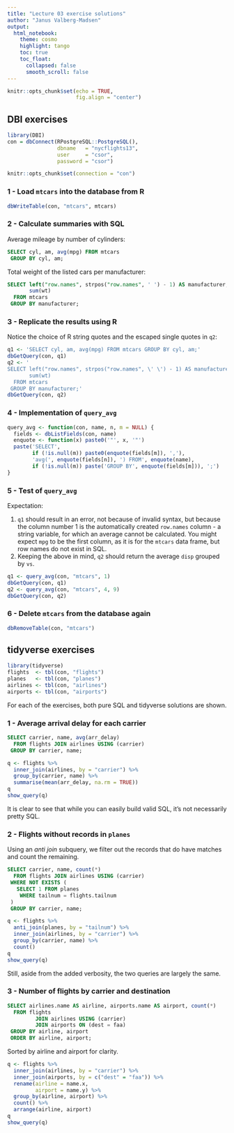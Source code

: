 ```yaml
---
title: "Lecture 03 exercise solutions"
author: "Janus Valberg-Madsen"
output:
  html_notebook:
    theme: cosmo
    highlight: tango
    toc: true
    toc_float:
      collapsed: false
      smooth_scroll: false
---
```


```r
knitr::opts_chunk$set(echo = TRUE,
                      fig.align = "center")
```

## DBI exercises

```r
library(DBI)
con = dbConnect(RPostgreSQL::PostgreSQL(),
                dbname   = "nycflights13",
                user     = "csor",
                password = "csor")
```

```r
knitr::opts_chunk$set(connection = "con")
```


### 1 - Load `mtcars` into the database from R

```r
dbWriteTable(con, "mtcars", mtcars)
```


### 2 - Calculate summaries with SQL

Average mileage by number of cylinders:

```sql
SELECT cyl, am, avg(mpg) FROM mtcars
 GROUP BY cyl, am;
```

Total weight of the listed cars per manufacturer:

```sql
SELECT left("row.names", strpos("row.names", ' ') - 1) AS manufacturer,
       sum(wt)
  FROM mtcars
 GROUP BY manufacturer;
```


### 3 - Replicate the results using R

Notice the choice of R string quotes and the escaped single quotes in `q2`:

```r
q1 <- 'SELECT cyl, am, avg(mpg) FROM mtcars GROUP BY cyl, am;'
dbGetQuery(con, q1)
q2 <- '
SELECT left("row.names", strpos("row.names", \' \') - 1) AS manufacturer,
       sum(wt)
  FROM mtcars
 GROUP BY manufacturer;'
dbGetQuery(con, q2)
```


### 4 - Implementation of `query_avg`

```r
query_avg <- function(con, name, n, m = NULL) {
  fields <- dbListFields(con, name)
  enquote <- function(x) paste0('"', x, '"')
  paste('SELECT',
        if (!is.null(m)) paste0(enquote(fields[m]), ','),
        'avg(', enquote(fields[n]), ') FROM', enquote(name),
        if (!is.null(m)) paste('GROUP BY', enquote(fields[m])), ';')
}
```


### 5 - Test of `query_avg`

Expectation:

1. `q1` should result in an error, not because of invalid syntax, but because the column number 1 is the automatically created `row.names` column - a string variable, for which an average cannot be calculated. You might expect `mpg` to be the first column, as it is for the `mtcars` data frame, but row names do not exist in SQL.
2. Keeping the above in mind, `q2` should return the average `disp` grouped by `vs`.

```r
q1 <- query_avg(con, "mtcars", 1)
dbGetQuery(con, q1)
q2 <- query_avg(con, "mtcars", 4, 9)
dbGetQuery(con, q2)
```


### 6 - Delete `mtcars` from the database again

```r
dbRemoveTable(con, "mtcars")
```

<!----------------------------------------------------------------------------->


## tidyverse exercises

```r
library(tidyverse)
flights  <- tbl(con, "flights")
planes   <- tbl(con, "planes")
airlines <- tbl(con, "airlines")
airports <- tbl(con, "airports")
```


For each of the exercises, both pure SQL and tidyverse solutions are shown.


### 1 - Average arrival delay for each carrier

```sql
SELECT carrier, name, avg(arr_delay)
  FROM flights JOIN airlines USING (carrier)
 GROUP BY carrier, name;
```

```r
q <- flights %>%
  inner_join(airlines, by = "carrier") %>%
  group_by(carrier, name) %>%
  summarise(mean(arr_delay, na.rm = TRUE))
q
show_query(q)
```

It is clear to see that while you can easily build valid SQL, it's not necessarily pretty SQL.


### 2 - Flights without records in `planes`

Using an _anti join_ subquery, we filter out the records that do have matches and count the remaining.

```sql
SELECT carrier, name, count(*)
  FROM flights JOIN airlines USING (carrier)
 WHERE NOT EXISTS (
   SELECT 1 FROM planes
    WHERE tailnum = flights.tailnum
 )
 GROUP BY carrier, name;
```

```r
q <- flights %>%
  anti_join(planes, by = "tailnum") %>%
  inner_join(airlines, by = "carrier") %>%
  group_by(carrier, name) %>%
  count()
q
show_query(q)
```

Still, aside from the added verbosity, the two queries are largely the same.


### 3 - Number of flights by carrier and destination

```sql
SELECT airlines.name AS airline, airports.name AS airport, count(*)
  FROM flights
         JOIN airlines USING (carrier)
         JOIN airports ON (dest = faa)
 GROUP BY airline, airport
 ORDER BY airline, airport;
```

Sorted by airline and airport for clarity.

```r
q <- flights %>%
  inner_join(airlines, by = "carrier") %>%
  inner_join(airports, by = c("dest" = "faa")) %>%
  rename(airline = name.x,
         airport = name.y) %>%
  group_by(airline, airport) %>%
  count() %>%
  arrange(airline, airport)
q
show_query(q)
```
